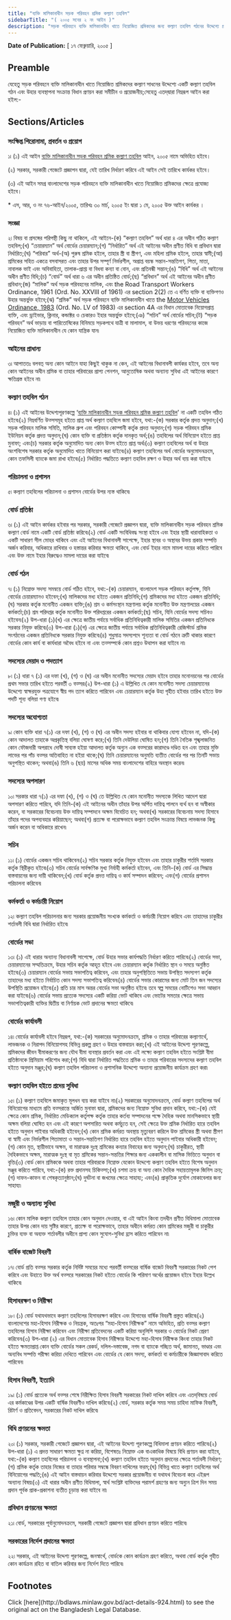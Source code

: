 ```yaml
---
title: "ব্যক্তি মালিকানাধীন সড়ক পরিবহন শ্রমিক কল্যাণ তহবিল"
sidebarTitle: "( ২০০৫ সনের ২ নং আইন )"
description: "সড়ক পরিবহনে ব্যক্তি মালিকানাধীন খাতে নিয়োজিত শ্রমিকদের জন্য কল্যাণ তহবিল গঠনের উদ্দেশ্যে প্রণীত আইন৷"
---
```


**Date of Publication:** [ ১৭ ফেব্রুয়ারি, ২০০৫ ]

## Preamble

যেহেতু সড়ক পরিবহনে ব্যক্তি মালিকানাধীন খাতে নিয়োজিত শ্রমিকদের কল্যাণ সাধনের উদ্দেশ্যে একটি কল্যাণ তহবিল গঠন এবং উহার ব্যবস্থাপনা সংক্রান্ত বিধান প্রণয়ন করা সমীচীন ও প্রয়োজনীয়;সেহেতু এতদ্‌দ্বারা নিম্নরূপ আইন করা হইল:-

## Sections/Articles

### সংক্ষিপ্ত শিরোনামা, প্রবর্তন ও প্রয়োগ

১৷ (১) এই আইন [ব্যক্তি মালিকানাধীন সড়ক পরিবহন শ্রমিক কল্যাণ তহবিল](/laws/volume-36/act-924 "ব্যক্তি মালিকানাধীন সড়ক পরিবহন শ্রমিক কল্যাণ তহবিল") আইন, ২০০৫ নামে অভিহিত হইবে।

(২) সরকার, সরকারী গেজেটে প্রজ্ঞাপন দ্বারা, যেই তারিখ নির্ধারণ করিবে এই আইন সেই তারিখে কার্যকর হইবে।

(৩) এই আইন সমগ্র বাংলাদেশের সড়ক পরিবহনে ব্যক্তি মালিকানাধীন খাতে নিয়োজিত শ্রমিকদের ক্ষেত্রে প্রযোজ্য হইবে।

\* এস, আর, ও নং ৭৬-আইন/২০০৫, তারিখঃ ৩০ মার্চ, ২০০৫ ইং দ্বারা ১ মে, ২০০৫ উক্ত আইন কার্যকর ।

### সংজ্ঞা

২৷ বিষয় বা প্রসঙ্গের পরিপন্থী কিছু না থাকিলে, এই আইনে-(ক) “কল্যাণ তহবিল” অর্থ ধারা ৪ এর অধীন গঠিত কল্যাণ তহবিল;(খ) “চেয়ারম্যান” অর্থ বোর্ডের চেয়ারম্যান;(গ) “নির্ধারিত” অর্থ এই আইনের অধীন প্রণীত বিধি বা প্রবিধান দ্বারা নির্ধারিত;(ঘ) “পরিবার” অর্থ-(অ) পুরুষ শ্রমিক হইলে, তাহার স্ত্রী বা স্ত্রীগণ, এবং মহিলা শ্রমিক হইলে, তাহার স্বামী;(আ) শ্রমিকের সহিত একত্রে বসবাসরত এবং তাহার উপর সম্পূর্ণ নির্ভরশীল, অপ্রাপ্ত বয়স্ক সন্তান-সন্ততিগণ, পিতা, মাতা, নাবালক ভাই এবং অবিবাহিতা, তালাক-প্রাপ্তা বা বিধবা কন্যা বা বোন, এবং প্রতিবন্ধী সন্তান;(ঙ) “বিধি” অর্থ এই আইনের অধীন প্রণীত বিধি;(চ) “বোর্ড” অর্থ ধারা ৬ এর অধীন প্রতিষ্ঠিত বোর্ড;(ছ) “প্রবিধান” অর্থ এই আইনের অধীন প্রণীত প্রবিধান;(জ) “মালিক” অর্থ সড়ক পরিবহনের মালিক, এবং the Road Transport Workers Ordinance, 1961 (Ord. No. XXVIII of 1961) এর section 2(2) তে এ বর্ণিত ব্যক্তি বা ব্যক্তিগণও উহার অন্তর্ভুক্ত হইবে;(ঝ) “শ্রমিক” অর্থ সড়ক পরিবহনে ব্যক্তি মালিকানাধীন খাতে the [Motor Vehicles Ordinance, 1983](/laws/volume-24/act-654 "Motor Vehicles Ordinance, 1983") (Ord. No. LV of 1983) এর section 4A এর বিধান মোতাবেক নিয়োগপ্রাপ্ত ব্যক্তি, এবং ড্রাইভার, ক্লিনার, কন্ডাক্টর ও চেকারও ইহার অন্তর্ভু্‌ক্ত হইবে;(ঞ) “সচিব” অর্থ বোর্ডের সচিব;(ট) “সড়ক পরিবহন” অর্থ ভাড়ায় বা পারিতোষিকের বিনিময়ে সড়কপথে যাত্রী বা মালামাল, বা উভয় ধরণের পরিবহনের কাজে নিয়োজিত ব্যক্তি মালিকানাধীন যে কোন যান্ত্রিক যান৷

### আইনের প্রাধান্য

৩৷ আপাততঃ বলবত্ অন্য কোন আইনে যাহা কিছুই থাকুক না কেন, এই আইনের বিধানাবলী কার্যকর হইবে, তবে অন্য কোন আইনের অধীন শ্রমিক বা তাহার পরিবারের প্রাপ্য পেনশন, আনুতোষিক অথবা অন্যান্য সুবিধা এই আইনের কারণে ক্ষতিগ্রস্ত হইবে না৷

### কল্যাণ তহবিল গঠন

৪৷ (১) এই আইনের উদ্দেশ্যপূরণকল্পে ‘[ব্যক্তি মালিকানাধীন সড়ক পরিবহন শ্রমিক কল্যাণ তহবিল](/laws/volume-36/act-924 "ব্যক্তি মালিকানাধীন সড়ক পরিবহন শ্রমিক কল্যাণ তহবিল")' না একটি তহবিল গঠিত হইবে৷(২) নিম্নবর্ণিত উত্সসমূহ হইতে প্রাপ্ত অর্থ কল্যাণ তহবিলে জমা হইবে, যথা:-(ক) সরকার কর্তৃক প্রদত্ত অনুদান;(খ) সড়ক পরিবহন মালিক সমিতি, মালিক গ্রুপ এবং পরিবহন কোম্পানী কর্তৃক প্রদত্ত অনুদান;(গ) সড়ক পরিবহন শ্রমিক ইউনিয়ন কর্তৃক প্রদত্ত অনুদান;(ঘ) কোন ব্যক্তি বা প্রতিষ্ঠান কর্তৃক দানকৃত অর্থ;(ঙ) তহবিলের অর্থ বিনিয়োগ হইতে প্রাপ্ত মুনাফা; এবং(চ) সরকার কর্তৃক অনুমোদিত অন্য কোন উত্স হইতে প্রাপ্ত অর্থ৷(৩) কল্যাণ তহবিলের অর্থ বা উহার অংশবিশেষ সরকার কর্তৃক অনুমোদিত খাতে বিনিয়োগ করা যাইবে৷(৪) কল্যাণ তহবিলের অর্থ বোর্ডের অনুমোদনক্রমে, কোন তফসিলী ব্যাংকে জমা রাখা হইবে৷(৫) নির্ধারিত পদ্ধতিতে কল্যাণ তহবিল রক্ষণ ও উহার অর্থ ব্যয় করা যাইবে৷

### পরিচালনা ও প্রশাসন

৫৷ কল্যাণ তহবিলের পরিচালনা ও প্রশাসন বোর্ডের উপর ন্যস্ত থাকিবে৷

### বোর্ড প্রতিষ্ঠা

৬৷ (১) এই আইন কার্যকর হইবার পর সরকার, সরকারী গেজেটে প্রজ্ঞাপন দ্বারা, ব্যক্তি মালিকানাধীন সড়ক পরিবহন শ্রমিক কল্যাণ বোর্ড নামে একটি বোর্ড প্রতিষ্ঠা করিবে৷(২) বোর্ড একটি সংবিধিবদ্ধ সংস্থা হইবে এবং ইহার স্থায়ী ধারাবাহিকতা ও একটি সাধারণ সীল মোহর থাকিবে এবং এই আইনের বিধানাবলী সাপেক্ষে, ইহার স্থাবর ও অস্থাবর উভয় প্রকার সম্পত্তি অর্জন করিবার, অধিকারে রাখিবার ও হস্তান্তর করিবার ক্ষমতা থাকিবে, এবং বোর্ড ইহার নামে মামলা দায়ের করিতে পারিবে এবং উক্ত নামে ইহার বিরুদ্ধেও মামলা দায়ের করা যাইবে৷

### বোর্ড গঠন

৭৷ (১) নিম্নোক্ত সদস্য সমন্বয়ে বোর্ড গঠিত হইবে, যথা:-(ক) চেয়ারম্যান, বাংলাদেশ সড়ক পরিবহন কর্তৃপক্ষ, যিনি বোর্ডের চেয়ারম্যানও হইবেন;(খ) মালিকদের মধ্য হইতে একজন প্রতিনিধি;(গ) শ্রমিকদের মধ্য হইতে একজন প্রতিনিধি;(ঘ) সরকার কর্তৃক মনোনীত একজন ব্যক্তি;(ঙ) শ্রম ও কর্মসংস্থান মন্ত্রণালয় কর্তৃক মনোনীত উক্ত মন্ত্রণালয়ের একজন কর্মকর্তা;(চ) শ্রম পরিদপ্তর কর্তৃক মনোনীত উক্ত পরিদপ্তরের একজন কর্মকর্তা;(ছ) সচিব, যিনি বোর্ডের সদস্য সচিবও হইবেন৷(২) উপ-ধারা (১)(খ) এর ক্ষেত্রে জাতীয় পর্যায়ে সর্বাধিক প্রতিনিধিত্বকারী মালিক সমিতির একজন প্রতিনিধকে সরকার নিযুক্ত করিবে৷(৩) উপ-ধারা (১)(গ) এর ক্ষেত্রে জাতীয় পর্যায়ে সর্বাধিক প্রতিনিধিত্বকারী রেজিস্টার্ড শ্রমিক সংগঠনের একজন প্রতিনিধকে সরকার নিযুক্ত করিবে৷(৪) শুধুমাত্র সদস্যপদে শূন্যতা বা বোর্ড গঠনে ত্রুটি থাকার কারণে বোর্ডের কোন কার্য বা কার্যধারা অবৈধ হইবে না এবং তত্সম্পর্কে কোন প্রশ্নও উত্থাপন করা যাইবে না৷

### সদস্যের মেয়াদ ও পদত্যাগ

৮৷ (১) ধারা ৭ (১) এর দফা (খ), (গ) ও (ঘ) এর অধীন মনোনীত সদস্যের মেয়াদ হইবে তাহার মনোনয়নের পর বোর্ডের প্রথম সভার তারিখ হইতে পরবর্তী ৩ বত্সর৷(২) উপ-ধারা (১) এ উল্লিখিত যে কোন মনোনীত সদস্য চেয়ারম্যানের উদ্দেশ্যে স্বাক্ষরযুক্ত পত্রযোগে স্বীয় পদ ত্যাগ করিতে পারিবেন এবং চেয়ারম্যান কর্তৃক উহা গৃহীত হইবার তারিখ হইতে উক্ত পদটি শূন্য বলিয়া গণ্য হইবে৷

### সদস্যের অযোগ্যতা

৯৷ কোন ব্যক্তি ধারা ৭(১) এর দফা (খ), (গ) ও (ঘ) এর অধীন সদস্য হইবার বা থাকিবার যোগ্য হইবেন না, যদি-(ক) কোন আদালত তাহাকে অপ্রকৃতিস্থ বলিয়া ঘোষণা করে;(খ) তিনি দেউলিয়া ঘোষিত হন;(গ) তিনি নৈতিক শৃঙ্খলাজনিত কোন ফৌজদারী অপরাধে দোষী সাব্যস্ত হইয়া আদালত কর্তৃক অন্যুন এক বত্সরের কারাদণ্ডে দণ্ডিত হন এবং তাহার মুক্তি লাভের পর পাঁচ বত্সর অতিবাহিত না হইয়া থাকে;(ঘ) তিনি চেয়ারম্যানের অনুমতি ব্যতীত বোর্ডের পর পর তিনটি সভায় অনুপস্থিত থাকেন; অথবা(ঙ) তিনি ৬ (ছয়) মাসের অধিক সময় বাংলাদেশের বাহিরে অবস্থান করেন৷

### সদস্যের অপসারণ

১০৷ সরকার ধারা ৭(১) এর দফা (খ), (গ) ও (ঘ) তে উল্লিখিত যে কোন মনোনীত সদস্যকে লিখিত আদেশ দ্বারা অপসারণ করিতে পারিবে, যদি তিনি-(ক) এই আইনের অধীন তাঁহার উপর অর্পিত দায়িত্ব পালনে ব্যর্থ হন বা অস্বীকার করেন, বা সরকারের বিবেচনায় উক্ত দায়িত্ব সম্পাদনে অক্ষম বিবেচিত হন; অথবা(খ) সরকারের বিবেচনায় সদস্য হিসাবে তাঁহার পদের অপব্যবহার করিয়াছেন; অথবা(গ) প্রত্যক্ষ বা পরোক্ষভাবে কল্যাণ তহবিল সংক্রান্ত বিষয়ে লাভজনক কিছু অর্জন করেন বা অধিকারে রাখেন৷

### সচিব

১১৷ (১) বোর্ডের একজন সচিব থাকিবেন৷(২) সচিব সরকার কর্তৃক নিযুক্ত হইবেন এবং তাহার চাকুরীর শর্তাদি সরকার কর্তৃক স্থিরীকৃত হইবে৷(৩) সচিব বোর্ডের সার্বক্ষণিক মুখ্য নির্বাহী কর্মকর্তা হইবেন, এবং তিনি-(ক) বোর্ড এর সিদ্ধান্ত বাস্তবায়নের জন্য দায়ী থাকিবেন;(খ) বোর্ড কর্তৃক প্রদত্ত দায়িত্ব ও কার্য সম্পাদন করিবেন; এবং(গ) বোর্ডের প্রশাসন পরিচালনা করিবেন৷

### কর্মকর্তা ও কর্মচারী নিয়োগ

১২৷ কল্যাণ তহবিল পরিচালনার জন্য সরকার প্রয়োজনীয় সংখ্যক কর্মকর্তা ও কর্মচারী নিয়োগ করিবে এবং তাহাদের চাকুরীর শর্তাবলী বিধি দ্বারা নির্ধারিত হইবে৷

### বোর্ডের সভা

১৩৷ (১) এই ধারার অন্যান্য বিধানাবলী সাপেক্ষে, বোর্ড উহার সভার কার্যপদ্ধতি নির্ধারণ করিতে পারিবে৷(২) বোর্ডের সভা, চেয়ারম্যানের সম্মতিক্রমে, উহার সচিব কর্তৃক আহূত হইবে এবং চেয়ারম্যান কর্তৃক নির্ধারিত স্থান ও সময়ে অনুষ্ঠিত হইবে৷(৩) চেয়ারম্যান বোর্ডের সভায় সভাপতিত্ব করিবেন, এবং তাহার অনুপস্থিতিতে সভায় উপস্থিত সদস্যগণ কর্তৃক তাহাদের মধ্য হইতে নির্বাচিত কোন সদস্য সভাপতিত্ব করিবেন৷(৪) বোর্ডের সভার কোরামের জন্য মোট তিন জন সদস্যের উপস্থিতি প্রয়োজন হইবে৷(৫) প্রতি চার মাস অন্তর বোর্ডের সভা অনুষ্ঠিত হইবে৷ তবে স্বল্প সময়ের নোটিশেও সভা আহ্বান করা যাইবে৷(৬) বোর্ডের সভায় প্রত্যেক সদস্যের একটি করিয়া ভোট থাকিবে এবং ভোটের সমতার ক্ষেত্রে সভায় সভাপতিত্বকারী ব্যক্তির দ্বিতীয় বা নির্ণায়ক ভোট প্রদানের ক্ষমতা থাকিবে৷

### বোর্ডের কার্যাবলী

১৪৷ বোর্ডের কার্যাবলী হইবে নিম্নরূপ, যথা:-(ক) সরকারের অনুমোদনক্রমে, শ্রমিক ও তাহার পরিবারের কল্যাণার্থে, লাভজনক ও নিরাপদ বিনিয়োগসহ বিভিন্ন প্রকল্প গ্রহণ ও উহার বাস্তবায়ন করা;(খ) এই আইনের উদ্দেশ্য পূরণকল্পে, শ্রমিকদের জীবন বীমাকরণের জন্য যৌথ বীমা ব্যবস্থার প্রবর্তন করা এবং এই লক্ষ্যে কল্যাণ তহবিল হইতে সংশ্লিষ্ট বীমা প্রতিষ্ঠানকে প্রিমিয়াম পরিশোধ করা;(গ) বিধি দ্বারা নির্ধারিত পদ্ধতিতে শ্রমিক ও তাহার পরিবারের সদস্যদের কল্যাণ তহবিল হইতে অনুদান মঞ্জুর;(ঘ) কল্যাণ তহবিল পরিচালনা ও প্রশাসনিক উদ্দেশ্যে অন্যান্য প্রয়োজনীয় কার্যক্রম গ্রহণ করা৷

### কল্যাণ তহবিল হইতে প্রদেয় সুবিধা

১৫৷ (১) কল্যাণ তহবিলে জমাকৃত মূলধন ব্যয় করা যাইবে না৷(২) সরকারের অনুমোদনক্রমে, বোর্ড কল্যাণ তহবিলের অর্থ বিনিয়োগের মাধ্যমে প্রতি বত্সরান্তে অর্জিত মুনাফা দ্বারা, শ্রমিকদের জন্য নিম্নোক্ত সুবিধা প্রদান করিবে, যথা:-(ক) যেই ক্ষেত্রে কোন শ্রমিক, নির্ধারিত মেডিক্যাল কর্তৃপক্ষ কর্তৃক তাহার কর্তব্য সম্পাদনের পক্ষে দৈহিক অথবা মানসিকভাবে স্থায়ী অক্ষম বলিয়া ঘোষিত হন এবং এই কারণে অপসারিত অথবা কর্মচ্যুত হন, সেই ক্ষেত্রে উক্ত শ্রমিক নির্ধারিত হারে তহবিল হইতে অনুদান পাইবার অধিকারী হইবেন;(খ) কোন শ্রমিক কর্মরত অবস্থায় মৃত্যুবরণ করিলে উক্ত শ্রমিকের স্ত্রী অথবা স্ত্রীগণ বা স্বামী এবং নির্ভরশীল পিতামাতা ও সন্তান-সন্ততিগণ নির্ধারিত হারে তহবিল হইতে অনুদান পাইবার অধিকারী হইবেন;(গ) কোন মৃত, স্থায়ীভাবে অক্ষম, বা মারাত্মক দুঃস্থ শ্রমিকের কন্যার বিবাহের জন্য অনুদান;(ঘ) চাকুরীরত, স্থায়ী দৈহিকভাবে অক্ষম, মারাত্মক দুঃস্থ বা মৃত শ্রমিকের সন্তান-সন্ততির শিক্ষার জন্য এককালীন বা মাসিক ভিত্তিতে অনুদান বা বৃত্তি৷(৩) বোর্ড কোন শ্রমিককে অথবা তাহার পরিবারকে নিম্নোক্ত যেকোন উদ্দেশ্যে কল্যাণ তহবিল হইতে বিশেষ অনুদান মঞ্জুর করিতে পারিবে, যথা:-(ক) রক্ত প্রদানসহ চিকিত্সা;(খ) চশমা ক্রয় বা অন্য কোন দৈহিক সহায়তামূলক জিনিস ক্রয়;(গ) দাফন-কাফন বা শেষকৃত্যানুষ্ঠান;(ঘ) দুর্ঘটনা বা জখমের ক্ষেত্রে সাহায্য; এবং(ঙ) প্রাকৃতিক দুর্যোগ মোকাবেলার জন্য সাহায্য৷

### মজুরী ও অন্যান্য সুবিধা

১৬৷ কোন মালিক কল্যাণ তহবিলে তাহার কোন অনুদান দেওয়ার, বা এই আইন কিংবা তদধীন প্রণীত বিধিমালা মোতাবেক তাহার উপর কোন দায় সৃষ্টির কারণে, প্রত্যক্ষ বা পরোক্ষভাবে, তাহার অধীনে কর্মরত কোন শ্রমিকের মজুরী বা চাকুরীর চুক্তির ব্যক্ত বা অব্যক্ত শর্তাবলীর অধীনে প্রাপ্য কোন সুযোগ-সুবিধা হ্রাস করিতে পারিবেন না৷

### বার্ষিক বাজেট বিবরণী

১৭৷ বোর্ড প্রতি বত্সর সরকার কর্তৃক নির্দিষ্ট সময়ের মধ্যে পরবর্তী বত্সরের বার্ষিক বাজেট বিবরণী সরকারের নিকট পেশ করিবে এবং উহাতে উক্ত অর্থ বত্সরে সরকারের নিকট হইতে বোর্ডের কি পরিমাণ অর্থের প্রয়োজন হইবে ইহার উল্লেখ থাকিবে৷

### হিসাবরক্ষণ ও নিরীক্ষা

১৮৷ (১) বোর্ড যথাযথভাবে কল্যাণ তহবিলের হিসাবরক্ষণ করিবে এবং হিসাবের বার্ষিক বিবরণী প্রস্তুত করিবে৷(২) বাংলাদেশের মহা-হিসাব নিরীক্ষক ও নিয়ন্ত্রক, অতঃপর “মহা-হিসাব নিরীক্ষক” নামে অভিহিত, প্রতি বত্সর কল্যাণ তহবিলের হিসাব নিরীক্ষা করিবেন এবং নিরীক্ষা প্রতিবেদনের একটি করিয়া অনুলিপি সরকার ও বোর্ডের নিকট প্রেরণ করিবেন৷(৩) উপ-ধারা (২) এর বিধান মোতাবেক হিসাব নিরীক্ষার উদ্দেশ্যে মহা-হিসাব নিরীক্ষক কিংবা তাহার নিকট হইতে ক্ষমতাপ্রাপ্ত কোন ব্যক্তি বোর্ডের সকল রেকর্ড, দলিল-দস্তাবেজ, নগদ বা ব্যাংকে গচ্ছিত অর্থ, জামানত, ভাণ্ডার এবং অন্যবিধ সম্পত্তি পরীক্ষা করিয়া দেখিতে পারিবেন এবং বোর্ডের যে কোন সদস্য, কর্মকর্তা বা কর্মচারীকে জিজ্ঞাসাবাদ করিতে পারিবেন৷

### হিসাব বিবরণী, ইত্যাদি

১৯৷ (১) বোর্ড প্রত্যেক অর্থ বত্সর শেষে নিরীক্ষিত হিসাব বিবরণী সরকারের নিকট দাখিল করিবে এবং এতদ্‌বিষয়ে বোর্ড এর কর্মকাণ্ডের উপর একটি বার্ষিক বিবরণীও দাখিল করিবে৷(২) বোর্ড, সরকার কর্তৃক সময় সময় চাহিদা মাফিক বিবরণী, রিটার্ণ ও প্রতিবেদন, সরকারের নিকট দাখিল করিবে৷

### বিধি প্রণয়নের ক্ষমতা

২০৷ (১) সরকার, সরকারী গেজেটে প্রজ্ঞাপন দ্বারা, এই আইনের উদ্দেশ্য পূরণকল্পে বিধিমালা প্রণয়ন করিতে পারিবে৷(২) উপ-ধারা (১) এ প্রদত্ত সাধারণ ক্ষমতা ক্ষুণ্ন না করিয়া, বিশেষতঃ নিম্নোক্ত এক বাএকাধিক বিষয়ে বিধি প্রণয়ন করা যাইবে, যথা:-(ক) কল্যাণ তহবিলের পরিচালনা ও ব্যবস্থাপনা;(খ) কল্যাণ তহবিল হইতে অনুদান প্রদানের ক্ষেত্রে শর্তাবলী নির্ধারণ;(গ) শ্রমিক কর্তৃক তাহার নিজের বা তাহার পরিবার সম্বন্ধে বিবরণ দাখিলের ফরম;(ঘ) বিভিন্ন খাতে কল্যাণ তহবিলের অর্থ বিনিয়োগের পদ্ধতি;(ঙ) এই আইন বাস্তবায়ন করিবার উদ্দেশ্যে সরকার প্রয়োজনীয় বা যথাযথ বিবেচনা করে এইরূপ অন্যান্য বিষয়৷(৩) এই ধারার অধীন প্রণীত বিধিমালা, স্বার্থ সংশ্লিষ্ট ব্যক্তিদের পরামর্শ গ্রহণের জন্য অন্যুন ত্রিশ দিন সময় প্রদান পূর্বক প্রাক-প্রকাশনা ব্যতীত চূড়ান্ত করা যাইবে না৷

### প্রবিধান প্রণয়নের ক্ষমতা

২১৷ বোর্ড, সরকারের পূর্বানুমোদনক্রমে, সরকারী গেজেটে প্রজ্ঞাপন দ্বারা প্রবিধান প্রণয়ন করিতে পারিবে৷

### সরকারের নির্দেশ প্রদানের ক্ষমতা

২২৷ সরকার, এই আইনের উদ্দেশ্য পূরণকল্পে, জনস্বার্থে, বোর্ডকে কোন কার্যক্রম গ্রহণ করিতে, অথবা বোর্ড কর্তৃক গৃহীত কোন কার্যক্রম রহিত বা বাতিল করিবার জন্য নির্দেশ দিতে পারিবে৷

## Footnotes

<Note>
  Click [here](http://bdlaws.minlaw.gov.bd/act-details-924.html) to see the original act on the Bangladesh Legal Database.
</Note>
